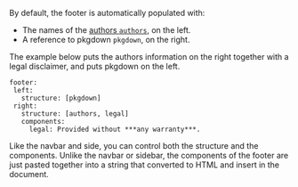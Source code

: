 By default, the footer is automatically populated with:

-   The names of the [authors `authors`](https://pkgdown.r-lib.org/reference/build_home.html#yaml-config-authors), on the left.
-   A reference to pkgdown `pkgdown`, on the right.

The example below puts the authors information on the right together with a legal disclaimer, and puts pkgdown on the left.

    footer:
     left:
       structure: [pkgdown]
     right:
       structure: [authors, legal]
       components:
         legal: Provided without ***any warranty***.

Like the navbar and side, you can control both the structure and the components.
Unlike the navbar or sidebar, the components of the footer are just pasted together into a string that converted to HTML and insert in the document.
